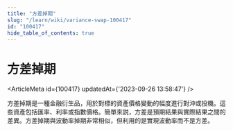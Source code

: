 ```yaml
---
title: "方差掉期"
slug: "/learn/wiki/variance-swap-100417"
id: "100417"
hide_table_of_contents: true
---
```



# 方差掉期

<ArticleMeta id={100417} updatedAt={'2023-09-26 13:58:47'} />
<div className='border-solid border-b border-t-0 my-4 border-[var(--ifm-color-gray-300)]' />

方差掉期是一種金融衍生品，用於對標的資產價格變動的幅度進行對沖或投機。這些資產包括匯率、利率或指數價格。簡單來説，方差是預期結果與實際結果之間的差異。方差掉期與波動率掉期非常相似，但利用的是實現波動率而不是方差。
